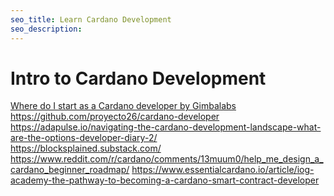 ```yaml
---
seo_title: Learn Cardano Development
seo_description: 
---
```


# Intro to Cardano Development

[Where do I start as a Cardano developer by Gimbalabs](https://www.youtube.com/watch?v=EhOVLH3r2Go)  
https://github.com/proyecto26/cardano-developer  
https://adapulse.io/navigating-the-cardano-development-landscape-what-are-the-options-developer-diary-2/  
https://blocksplained.substack.com/
https://www.reddit.com/r/cardano/comments/13muum0/help_me_design_a_cardano_beginner_roadmap/
https://www.essentialcardano.io/article/iog-academy-the-pathway-to-becoming-a-cardano-smart-contract-developer

